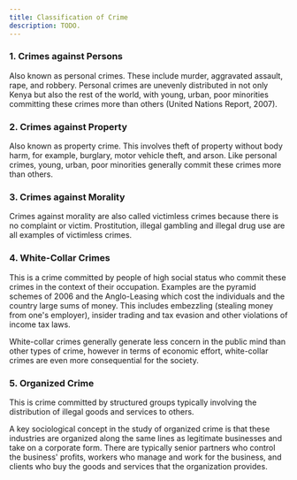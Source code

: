```yaml
---
title: Classification of Crime
description: TODO.
---
```


### 1. Crimes against Persons

Also known as personal crimes. These include murder, aggravated assault, rape, and robbery. Personal crimes
are unevenly distributed in not only Kenya but also the rest of the world, with young, urban, poor minorities
committing these crimes more than others (United Nations Report, 2007).

### 2. Crimes against Property

Also known as property crime. This involves theft of property without body harm, for example, burglary, motor
vehicle theft, and arson. Like personal crimes, young, urban, poor minorities generally commit these crimes more
than others.

### 3. Crimes against Morality

Crimes against morality are also called victimless crimes because there is no complaint or victim. Prostitution,
illegal gambling and illegal drug use are all examples of victimless crimes.

### 4. White-Collar Crimes

This is a crime committed by people of high social status who commit these crimes in the context of their occupation.
Examples are the pyramid schemes of 2006 and the Anglo-Leasing which cost the individuals and the country large sums
of money. This includes embezzling (stealing money from one's employer), insider trading and tax evasion and other
violations of income tax laws.

White-collar crimes generally generate less concern in the public mind than other types of crime, however in terms
of economic effort, white-collar crimes are even more consequential for the society.

### 5. Organized Crime

This is crime committed by structured groups typically involving the distribution of illegal goods and services to
others.

A key sociological concept in the study of organized crime is that these industries are organized along the same
lines as legitimate businesses and take on a corporate form. There are typically senior partners who control the
business' profits, workers who manage and work for the business, and clients who buy the goods and services that
the organization provides.
